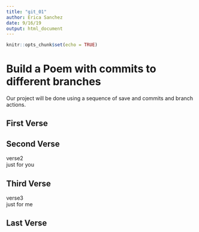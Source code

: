 ---
title: "git_01"
author: Erica Sanchez
date: 9/16/19
output: html_document
---

```{r setup, include=FALSE}
knitr::opts_chunk$set(echo = TRUE)
```
# Build a Poem with commits to different branches
Our project will be done using a sequence of save and commits and branch actions.
<!-- Do not modify or change any text in "!--" bracketed areas such as this --- these are instructions to
you, if you change any of this the git program will notice it and compromise your git merging strategy !-->

## First Verse 
<!--Put the first five lines of a poem by Lewis Carrol in this section!-->

## Second Verse
<!--Put the first five lines of a poem by Robert Frost here!-->

verse2  
just for you  



## Third Verse
<!--Put the first two verses of The Walrus and the Carpenter here!-->

verse3  
just for me  


## Last Verse
<!--Put a short poem of your choice 8-20 lines,here!-->
